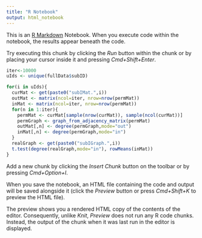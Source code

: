```yaml
---
title: "R Notebook"
output: html_notebook
---
```


This is an [R Markdown](http://rmarkdown.rstudio.com) Notebook. When you execute code within the notebook, the results appear beneath the code. 

Try executing this chunk by clicking the *Run* button within the chunk or by placing your cursor inside it and pressing *Cmd+Shift+Enter*. 

```r
iter<-10000
uIds <- unique(fullData$subID)

for(i in uIds){
  curMat <- get(paste0("subIMat.",i))
  outMat <- matrix(ncol=iter, nrow=nrow(permMat))
  inMat <- matrix(ncol=iter, nrow=nrow(permMat))
  for(n in 1:iter){
    permMat <- curMat[sample(nrow(curMat)), sample(ncol(curMat))]
    permGraph <- graph_from_adjacency_matrix(permMat)
    outMat[,n] <- degree(permGraph,mode="out")
    inMat[,n] <- degree(permGraph,mode="in")
  }
  realGraph <- get(paste0("subIGraph.",i))
  t.test(degree(realGraph,mode="in"), rowMeans(inMat))
}
```

Add a new chunk by clicking the *Insert Chunk* button on the toolbar or by pressing *Cmd+Option+I*.

When you save the notebook, an HTML file containing the code and output will be saved alongside it (click the *Preview* button or press *Cmd+Shift+K* to preview the HTML file). 

The preview shows you a rendered HTML copy of the contents of the editor. Consequently, unlike *Knit*, *Preview* does not run any R code chunks. Instead, the output of the chunk when it was last run in the editor is displayed.

